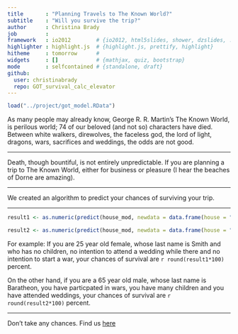```yaml
---
title       : "Planning Travels to The Known World?"
subtitle    : "Will you survive the trip?"
author      : Christina Brady
job         : 
framework   : io2012        # {io2012, html5slides, shower, dzslides, ...}
highlighter : highlight.js  # {highlight.js, prettify, highlight}
hitheme     : tomorrow      # 
widgets     : []            # {mathjax, quiz, bootstrap}
mode        : selfcontained # {standalone, draft}
github:
  user: christinabrady
  repo: GOT_survival_calc_elevator
---
```

```r
load("../project/got_model.RData")
```

As many people may already know, George R. R. Martin's The Known World, is perilous world; 74 of our beloved (and not so) characters have died. Between white walkers, direwolves, the faceless god, the lord of light, dragons, wars, sacrifices and weddings, the odds are not good.  

---


Death, though bountiful, is not entirely unpredictable. If you are planning a trip to The Known World, either for business or pleasure (I hear the beaches of Dorne are amazing). 

---


We created an algorithm to predict your chances of surviving your trip.

---

```r
result1 <- as.numeric(predict(house_mod, newdata = data.frame(house = "nohouse", age = 25, gender = "female", children = "no", war = "no", go_to_wedding = "no"), type = "response"))

result2 <- as.numeric(predict(house_mod, newdata = data.frame(house = "baratheon", age = 65, gender = "male", children = "yes", war = "yes", go_to_wedding = "yes"), type = "response"))
```
For example: If you are 25 year old female, whose last name is Smith and who has no children, no intention to attend a wedding while there and no intention to start a war, your chances of survival are `r round(result1*100)` percent.

On the other hand, if you are a 65 year old male, whose last name is Baratheon, you have particpated in wars, you have many children and you have attended weddings, your chances of survival are `r round(result2*100)` percent.

--- 


Don't take any chances. Find us [here](https://christinabrady.shinyapps.io/project/)


